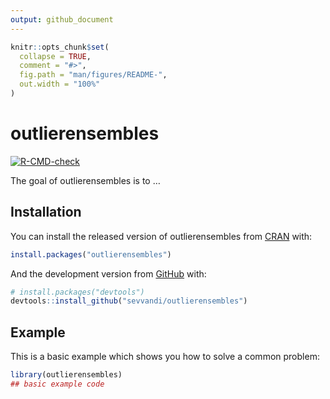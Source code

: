 ```yaml
---
output: github_document
---
```


<!-- README.md is generated from README.Rmd. Please edit that file -->

```r
knitr::opts_chunk$set(
  collapse = TRUE,
  comment = "#>",
  fig.path = "man/figures/README-",
  out.width = "100%"
)
```

# outlierensembles

<!-- badges: start -->
[![R-CMD-check](https://github.com/sevvandi/outlierensembles/workflows/R-CMD-check/badge.svg)](https://github.com/sevvandi/outlierensembles/actions)
<!-- badges: end -->

The goal of outlierensembles is to ...

## Installation

You can install the released version of outlierensembles from [CRAN](https://CRAN.R-project.org) with:

``` r
install.packages("outlierensembles")
```

And the development version from [GitHub](https://github.com/) with:

``` r
# install.packages("devtools")
devtools::install_github("sevvandi/outlierensembles")
```
## Example

This is a basic example which shows you how to solve a common problem:

```r
library(outlierensembles)
## basic example code
```

<!-- What is special about using `README.Rmd` instead of just `README.md`? You can include R chunks like so: -->

<!-- ```{r cars} -->
<!-- summary(cars) -->
<!-- ``` -->

<!-- You'll still need to render `README.Rmd` regularly, to keep `README.md` up-to-date. `devtools::build_readme()` is handy for this. You could also use GitHub Actions to re-render `README.Rmd` every time you push. An example workflow can be found here: <https://github.com/r-lib/actions/tree/master/examples>. -->

<!-- You can also embed plots, for example: -->

<!-- ```{r pressure, echo = FALSE} -->
<!-- plot(pressure) -->
<!-- ``` -->

<!-- In that case, don't forget to commit and push the resulting figure files, so they display on GitHub and CRAN. -->
